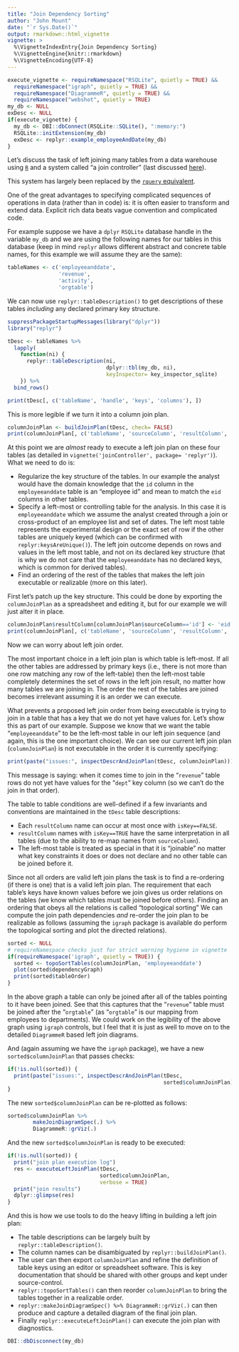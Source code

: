 ```yaml
---
title: "Join Dependency Sorting"
author: "John Mount"
date: "`r Sys.Date()`"
output: rmarkdown::html_vignette
vignette: >
  %\VignetteIndexEntry{Join Dependency Sorting}
  %\VignetteEngine{knitr::rmarkdown}
  %\VignetteEncoding{UTF-8}
---
```


```r
execute_vignette <- requireNamespace("RSQLite", quietly = TRUE) &&
  requireNamespace("igraph", quietly = TRUE) &&
  requireNamespace("DiagrammeR", quietly = TRUE) &&
  requireNamespace("webshot", quietly = TRUE) 
my_db <- NULL
exDesc <- NULL
if(execute_vignette) {
  my_db <- DBI::dbConnect(RSQLite::SQLite(), ":memory:")
  RSQLite::initExtension(my_db)
  exDesc <- replyr::example_employeeAndDate(my_db)
}
```

Let's discuss the task of left joining many tables from a data warehouse using [`R`](https://www.r-project.org) and a system called "a join controller" (last discussed [here](http://www.win-vector.com/blog/2017/06/use-a-join-controller-to-document-your-work/)).

This system has largely been replaced by the [`rquery` equivalent](https://github.com/WinVector/rquery/blob/master/extras/DependencySorting.md).


One of the great advantages to specifying complicated sequences of operations in data (rather than in code) is: it is often easier to transform and extend data.  Explicit rich data beats vague convention and complicated code.

For example suppose we have a `dplyr` `RSQLite` database handle in the variable `my_db` and we are using the following names for our tables in this database (keep in mind `replyr` allows different abstract and concrete table names, for this example we will assume they are the same):

```r
tableNames <- c('employeeanddate',
                'revenue',
                'activity',
                'orgtable')
```

We can now use `replyr::tableDescription()` to get descriptions of these tables *including* any declared primary key structure.

```r
suppressPackageStartupMessages(library("dplyr"))
library("replyr")

tDesc <- tableNames %>%
  lapply(
    function(ni) {
      replyr::tableDescription(ni,
                               dplyr::tbl(my_db, ni),
                               keyInspector= key_inspector_sqlite)
    }) %>%
  bind_rows()

print(tDesc[, c('tableName', 'handle', 'keys', 'columns'), ])
```


This is more legible if we turn it into a column join plan.

```r
columnJoinPlan <- buildJoinPlan(tDesc, check= FALSE)
print(columnJoinPlan[, c('tableName', 'sourceColumn', 'resultColumn', 'isKey')])
```

At this point we are *almost* ready to execute a left join plan on these four tables (as detailed in `vignette('joinController', package= 'replyr')`).  What we need to do is:

 * Regularize the key structure of the tables.  In our example the analyst would have the domain knowledge that the `id` column in the `employeeanddate` table is an "employee id" and mean to match the `eid` columns in other tables.
 * Specify a left-most or controlling table for the analysis.  In this case it is `employeeanddate` which we assume the analyst created through a join or cross-product of an employee list and set of dates.  The left most table represents the experimental design or the exact set of row if the other tables are uniquely keyed (which can be confirmed with `replyr:keysAreUnique()`).  The left join outcome depends on rows and values in the left most table, and not on its declared key structure (that is why we do not care that the  `employeeanddate` has no declared keys, which is common for derived tables).
 * Find an ordering of the rest of the tables that makes the left join executable or realizable (more on this later).

First let's patch up the key structure.  This could be done by exporting the `columnJoinPlan` as a spreadsheet and editing it, but for our example we will just alter it in place.

```r
columnJoinPlan$resultColumn[columnJoinPlan$sourceColumn=='id'] <- 'eid'
print(columnJoinPlan[, c('tableName', 'sourceColumn', 'resultColumn', 'isKey')])
```

Now we can worry about left join order.

The most important choice in a left join plan is which table is left-most.  If all the other tables are addressed by primary keys (i.e., there is not more than one row matching any row of the left-table) then the left-most table completely determines the set of rows in the left join result, no matter how many tables we are joining in.  The order the rest of the tables are joined becomes irrelevant assuming it is an order we can execute.

What prevents a proposed left join order from being executable is trying to join in a table that has a key that we do not yet have values for.  Let's show this as part of our example.  Suppose we know that we want the table "`employeeanddate`" to be the left-most table in our left join sequence (and again, this is the one important choice).  We can see our current left join plan (`columnJoinPlan`) is not executable in the order it is currently specifying:


```r
print(paste("issues:", inspectDescrAndJoinPlan(tDesc, columnJoinPlan)))
```

This message is saying: when it comes time to join in the "`revenue`" table rows do not yet have values for the "`dept`" key column (so we can't do the join in that order).

The table to table conditions are well-defined if a few invariants and conventions are maintained in the `tDesc` table descriptions:

 * Each `resultColumn` name can occur at most once with `isKey==FALSE`.
 * `resultColumn` names with `isKey==TRUE` have the same interpretation in all tables (due to the ability to re-map names from `sourceColumn`).
 * The left-most table is treated as special in that it is "joinable" no matter what key constraints it does or does not declare and no other table can be joined before it.

Since not all orders are valid left join plans the task is to find a re-ordering (if there is one) that is a valid left join plan.  The requirement that each table's keys have known values before we join gives us order relations on the tables (we know which tables must be joined before others).  Finding an ordering that obeys all the relations is called "topological sorting" We can compute the join path dependencies *and* re-order the join plan to be realizable as follows (assuming the `igraph` package is available do perform the topological sorting and plot the directed relations).

```r
sorted <- NULL
# requireNamespace checks just for strict warning hygiene in vignette
if(requireNamespace('igraph', quietly = TRUE)) {
  sorted <- topoSortTables(columnJoinPlan, 'employeeanddate')
  plot(sorted$dependencyGraph)
  print(sorted$tableOrder)
}
```

In the above graph a table can only be joined after all of the tables pointing to it have been joined. See that this captures that the "`revenue`" table must be joined after the "`orgtable`" (as "`orgtable`" is our mapping from employees to departments).   We could work on the legibility of the above graph using `igraph` controls, but I feel that it is just as well to move on to the detailed `DiagrammeR` based left join diagrams.

And (again assuming we have the `igraph` package), we have a new `sorted$columnJoinPlan` that passes checks:

```r
if(!is.null(sorted)) {
  print(paste("issues:", inspectDescrAndJoinPlan(tDesc, 
                                                 sorted$columnJoinPlan)))
}
```

The new `sorted$columnJoinPlan` can be re-plotted as follows:

```r
sorted$columnJoinPlan %>%
        makeJoinDiagramSpec(.) %>%
        DiagrammeR::grViz(.)
```



And the new `sorted$columnJoinPlan` is ready to be executed:

```r
if(!is.null(sorted)) {
  print("join plan execution log")
  res <- executeLeftJoinPlan(tDesc, 
                             sorted$columnJoinPlan,
                             verbose = TRUE)
  print("join results")
  dplyr::glimpse(res)
}
```

And this is how we use tools to do the heavy lifting in building a left join plan:

  * The table descriptions can be largely built by `replyr::tableDescription()`.
  * The column names can be disambiguated by `replyr::buildJoinPlan()`.
  * The user can then export `columnJoinPlan` and refine the definition of table keys using an editor or spreadsheet software.  This is key documentation that should be shared with other groups and kept under source-control.
  * `replyr::topoSortTables()` can then reorder `columnJoinPlan` to bring the tables together in a realizable order.
  * `replyr::makeJoinDiagramSpec() %>% DiagrammeR::grViz(.)` can then produce and capture a detailed diagram of the final join plan.
  * Finally `replyr::executeLeftJoinPlan()` can execute the join plan with diagnostics.

```r
DBI::dbDisconnect(my_db)
```

